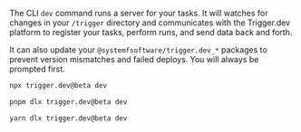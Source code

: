 <Step title="Run the CLI `dev` command">

The CLI `dev` command runs a server for your tasks. It will watches for changes in your `/trigger` directory and communicates with the Trigger.dev platform to register your tasks, perform runs, and send data back and forth.

It can also update your `@systemfsoftware/trigger.dev_*` packages to prevent version mismatches and failed deploys. You will always be prompted first.

<CodeGroup>

```bash npm
npx trigger.dev@beta dev
```

```bash pnpm
pnpm dlx trigger.dev@beta dev
```

```bash yarn
yarn dlx trigger.dev@beta dev
```

</CodeGroup>

</Step>
